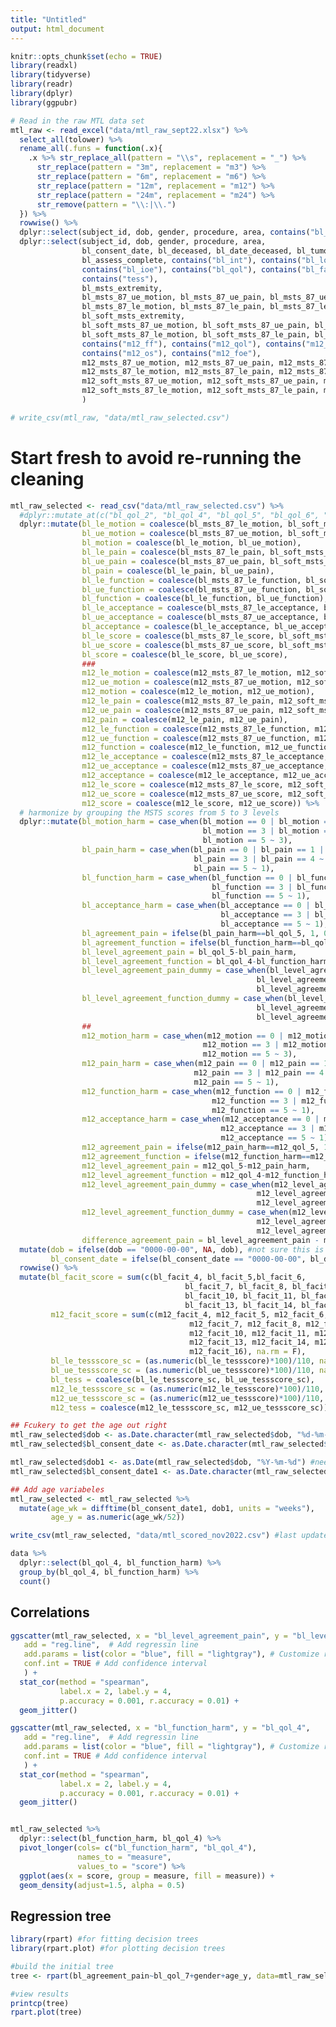 ```yaml
---
title: "Untitled"
output: html_document
---
```


```r
knitr::opts_chunk$set(echo = TRUE)
library(readxl)
library(tidyverse)
library(readr)
library(dplyr)
library(ggpubr)
```


```r
# Read in the raw MTL data set
mtl_raw <- read_excel("data/mtl_raw_sept22.xlsx") %>%
  select_all(tolower) %>%
  rename_all(.funs = function(.x){
    .x %>% str_replace_all(pattern = "\\s", replacement = "_") %>%
      str_replace(pattern = "3m", replacement = "m3") %>%
      str_replace(pattern = "6m", replacement = "m6") %>%
      str_replace(pattern = "12m", replacement = "m12") %>%
      str_replace(pattern = "24m", replacement = "m24") %>%
      str_remove(pattern = "\\:|\\.")
  }) %>%
  rowwise() %>% 
  dplyr::select(subject_id, dob, gender, procedure, area, contains("bl_"), contains("m12")) %>%
  dplyr::select(subject_id, dob, gender, procedure, area,
                bl_consent_date, bl_deceased, bl_date_deceased, bl_tumour_type, bl_prez_6, bl_date_assess,
                bl_assess_complete, contains("bl_int"), contains("bl_lot"),
                contains("bl_ioe"), contains("bl_qol"), contains("bl_facit"),
                contains("tess"),
                bl_msts_extremity, 
                bl_msts_87_ue_motion, bl_msts_87_ue_pain, bl_msts_87_ue_stability, bl_msts_87_ue_deformity, bl_msts_87_ue_strength, bl_msts_87_ue_function, bl_msts_87_ue_acceptance, bl_msts_87_ue_score,
                bl_msts_87_le_motion, bl_msts_87_le_pain, bl_msts_87_le_stability, bl_msts_87_le_deformity, bl_msts_87_le_strength, bl_msts_87_le_function, bl_msts_87_le_acceptance, bl_msts_87_le_score,
                bl_soft_msts_extremity,
                bl_soft_msts_87_ue_motion, bl_soft_msts_87_ue_pain, bl_soft_msts_87_ue_stability, bl_soft_msts_87_ue_deformity, bl_soft_msts_87_ue_strength, bl_soft_msts_87_ue_function, bl_soft_msts_87_ue_acceptance, bl_soft_msts_87_ue_score,
                bl_soft_msts_87_le_motion, bl_soft_msts_87_le_pain, bl_soft_msts_87_le_stability, bl_soft_msts_87_le_deformity, bl_soft_msts_87_le_strength, bl_soft_msts_87_le_function, bl_soft_msts_87_le_acceptance, bl_soft_msts_87_le_score,
                contains("m12_ff"), contains("m12_qol"), contains("m12_facit"),
                contains("m12_os"), contains("m12_foe"),
                m12_msts_87_ue_motion, m12_msts_87_ue_pain, m12_msts_87_ue_stability, m12_msts_87_ue_deformity, m12_msts_87_ue_strength, m12_msts_87_ue_function, m12_msts_87_ue_acceptance, m12_msts_87_ue_score,
                m12_msts_87_le_motion, m12_msts_87_le_pain, m12_msts_87_le_stability, m12_msts_87_le_deformity, m12_msts_87_le_strength, m12_msts_87_le_function, m12_msts_87_le_acceptance, m12_msts_87_le_score,
                m12_soft_msts_87_ue_motion, m12_soft_msts_87_ue_pain, m12_soft_msts_87_ue_stability, m12_soft_msts_87_ue_deformity, m12_soft_msts_87_ue_strength, m12_soft_msts_87_ue_function, m12_soft_msts_87_ue_acceptance, m12_soft_msts_87_ue_score,
                m12_soft_msts_87_le_motion, m12_soft_msts_87_le_pain, m12_soft_msts_87_le_stability, m12_soft_msts_87_le_deformity, m12_soft_msts_87_le_strength, m12_soft_msts_87_le_function, m12_soft_msts_87_le_acceptance, m12_soft_msts_87_le_score
                )

# write_csv(mtl_raw, "data/mtl_raw_selected.csv")
```

# Start fresh to avoid re-running the cleaning
```r
mtl_raw_selected <- read_csv("data/mtl_raw_selected.csv") %>%
  #dplyr::mutate_at(c("bl_qol_2", "bl_qol_4", "bl_qol_5", "bl_qol_6", "bl_qol_7"), as.numeric) %>%
  dplyr::mutate(bl_le_motion = coalesce(bl_msts_87_le_motion, bl_soft_msts_87_le_motion),
                bl_ue_motion = coalesce(bl_msts_87_ue_motion, bl_soft_msts_87_ue_motion),
                bl_motion = coalesce(bl_le_motion, bl_ue_motion),
                bl_le_pain = coalesce(bl_msts_87_le_pain, bl_soft_msts_87_le_pain),
                bl_ue_pain = coalesce(bl_msts_87_ue_pain, bl_soft_msts_87_ue_pain),
                bl_pain = coalesce(bl_le_pain, bl_ue_pain),
                bl_le_function = coalesce(bl_msts_87_le_function, bl_soft_msts_87_le_function),
                bl_ue_function = coalesce(bl_msts_87_ue_function, bl_soft_msts_87_ue_function),
                bl_function = coalesce(bl_le_function, bl_ue_function),
                bl_le_acceptance = coalesce(bl_msts_87_le_acceptance, bl_soft_msts_87_le_acceptance),
                bl_ue_acceptance = coalesce(bl_msts_87_ue_acceptance, bl_soft_msts_87_ue_acceptance),
                bl_acceptance = coalesce(bl_le_acceptance, bl_ue_acceptance),
                bl_le_score = coalesce(bl_msts_87_le_score, bl_soft_msts_87_le_score),
                bl_ue_score = coalesce(bl_msts_87_ue_score, bl_soft_msts_87_ue_score),
                bl_score = coalesce(bl_le_score, bl_ue_score),
                ###
                m12_le_motion = coalesce(m12_msts_87_le_motion, m12_soft_msts_87_le_motion),
                m12_ue_motion = coalesce(m12_msts_87_ue_motion, m12_soft_msts_87_ue_motion),
                m12_motion = coalesce(m12_le_motion, m12_ue_motion),
                m12_le_pain = coalesce(m12_msts_87_le_pain, m12_soft_msts_87_le_pain),
                m12_ue_pain = coalesce(m12_msts_87_ue_pain, m12_soft_msts_87_ue_pain),
                m12_pain = coalesce(m12_le_pain, m12_ue_pain),
                m12_le_function = coalesce(m12_msts_87_le_function, m12_soft_msts_87_le_function),
                m12_ue_function = coalesce(m12_msts_87_ue_function, m12_soft_msts_87_ue_function),
                m12_function = coalesce(m12_le_function, m12_ue_function),
                m12_le_acceptance = coalesce(m12_msts_87_le_acceptance, m12_soft_msts_87_le_acceptance),
                m12_ue_acceptance = coalesce(m12_msts_87_ue_acceptance, m12_soft_msts_87_ue_acceptance),
                m12_acceptance = coalesce(m12_le_acceptance, m12_ue_acceptance),
                m12_le_score = coalesce(m12_msts_87_le_score, m12_soft_msts_87_le_score),
                m12_ue_score = coalesce(m12_msts_87_ue_score, m12_soft_msts_87_ue_score),
                m12_score = coalesce(m12_le_score, m12_ue_score)) %>%
  # harmonize by grouping the MSTS scores from 5 to 3 levels
  dplyr::mutate(bl_motion_harm = case_when(bl_motion == 0 | bl_motion == 1 | bl_motion == 2 ~ 1,
                                           bl_motion == 3 | bl_motion == 4 ~ 2,
                                           bl_motion == 5 ~ 3),
                bl_pain_harm = case_when(bl_pain == 0 | bl_pain == 1 | bl_pain == 2 ~ 3,
                                         bl_pain == 3 | bl_pain == 4 ~ 2,
                                         bl_pain == 5 ~ 1),
                bl_function_harm = case_when(bl_function == 0 | bl_function == 1 | bl_function == 2 ~ 3,
                                             bl_function == 3 | bl_function == 4 ~ 2,
                                             bl_function == 5 ~ 1),
                bl_acceptance_harm = case_when(bl_acceptance == 0 | bl_acceptance == 1 | bl_acceptance == 2 ~ 3,
                                               bl_acceptance == 3 | bl_acceptance == 4 ~ 2,
                                               bl_acceptance == 5 ~ 1),
                bl_agreement_pain = ifelse(bl_pain_harm==bl_qol_5, 1, 0),
                bl_agreement_function = ifelse(bl_function_harm==bl_qol_4, 1, 0),
                bl_level_agreement_pain = bl_qol_5-bl_pain_harm, 
                bl_level_agreement_function = bl_qol_4-bl_function_harm,
                bl_level_agreement_pain_dummy = case_when(bl_level_agreement_pain == 0 ~ "neutral",
                                                       bl_level_agreement_pain < 0 ~ "MD higher",
                                                       bl_level_agreement_pain > 0 ~ "MD lower"),
                bl_level_agreement_function_dummy = case_when(bl_level_agreement_function == 0 ~ "neutral",
                                                       bl_level_agreement_function < 0 ~ "MD higher",
                                                       bl_level_agreement_function > 0 ~ "MD lower"),
                ##
                m12_motion_harm = case_when(m12_motion == 0 | m12_motion == 1 | m12_motion == 2 ~ 1,
                                           m12_motion == 3 | m12_motion == 4 ~ 2,
                                           m12_motion == 5 ~ 3),
                m12_pain_harm = case_when(m12_pain == 0 | m12_pain == 1 | m12_pain == 2 ~ 3,
                                         m12_pain == 3 | m12_pain == 4 ~ 2,
                                         m12_pain == 5 ~ 1),
                m12_function_harm = case_when(m12_function == 0 | m12_function == 1 | m12_function == 2 ~ 3,
                                             m12_function == 3 | m12_function == 4 ~ 2,
                                             m12_function == 5 ~ 1),
                m12_acceptance_harm = case_when(m12_acceptance == 0 | m12_acceptance == 1 | m12_acceptance == 2 ~ 3,
                                               m12_acceptance == 3 | m12_acceptance == 4 ~ 2,
                                               m12_acceptance == 5 ~ 1),
                m12_agreement_pain = ifelse(m12_pain_harm==m12_qol_5, 1, 0),
                m12_agreement_function = ifelse(m12_function_harm==m12_qol_4, 1, 0),
                m12_level_agreement_pain = m12_qol_5-m12_pain_harm, 
                m12_level_agreement_function = m12_qol_4-m12_function_harm,
                m12_level_agreement_pain_dummy = case_when(m12_level_agreement_pain == 0 ~ "neutral",
                                                       m12_level_agreement_pain < 0 ~ "MD higher",
                                                       m12_level_agreement_pain > 0 ~ "MD lower"),
                m12_level_agreement_function_dummy = case_when(m12_level_agreement_function == 0 ~ "neutral",
                                                       m12_level_agreement_function < 0 ~ "MD higher",
                                                       m12_level_agreement_function > 0 ~ "MD lower"),
                difference_agreement_pain = bl_level_agreement_pain - m12_level_agreement_pain) %>%
  mutate(dob = ifelse(dob == "0000-00-00", NA, dob), #not sure this is necessary
         bl_consent_date = ifelse(bl_consent_date == "0000-00-00", bl_date_assess, bl_consent_date)) %>%
  rowwise() %>%
  mutate(bl_facit_score = sum(c(bl_facit_4, bl_facit_5,bl_facit_6, 
                                       bl_facit_7, bl_facit_8, bl_facit_9, 
                                       bl_facit_10, bl_facit_11, bl_facit_12, 
                                       bl_facit_13, bl_facit_14, bl_facit_15, bl_facit_16), na.rm = F),
         m12_facit_score = sum(c(m12_facit_4, m12_facit_5, m12_facit_6, 
                                        m12_facit_7, m12_facit_8, m12_facit_9, 
                                        m12_facit_10, m12_facit_11, m12_facit_12, 
                                        m12_facit_13, m12_facit_14, m12_facit_15, 
                                        m12_facit_16), na.rm = F),
         bl_le_tessscore_sc = (as.numeric(bl_le_tessscore)*100)/110, na.rm = T,
         bl_ue_tessscore_sc = (as.numeric(bl_ue_tessscore)*100)/110, na.rm = T, 
         bl_tess = coalesce(bl_le_tessscore_sc, bl_ue_tessscore_sc),
         m12_le_tessscore_sc = (as.numeric(m12_le_tessscore)*100)/110, na.rm = T,
         m12_ue_tessscore_sc = (as.numeric(m12_ue_tessscore)*100)/110, na.rm = T,
         m12_tess = coalesce(m12_le_tessscore_sc, m12_ue_tessscore_sc))

## Fcukery to get the age out right
mtl_raw_selected$dob <- as.Date.character(mtl_raw_selected$dob, "%d-%m-%Y") ## YAY THIS WORKS
mtl_raw_selected$bl_consent_date <- as.Date.character(mtl_raw_selected$bl_consent_date, "%d-%m-%Y") ## YAY THIS WORKS

mtl_raw_selected$dob1 <- as.Date(mtl_raw_selected$dob, "%Y-%m-%d") #need to reverse the format...
mtl_raw_selected$bl_consent_date1 <- as.Date.character(mtl_raw_selected$bl_consent_date, "%Y-%m-%d")

## Add age variabeles
mtl_raw_selected <- mtl_raw_selected %>%
  mutate(age_wk = difftime(bl_consent_date1, dob1, units = "weeks"),
         age_y = as.numeric(age_wk/52))

write_csv(mtl_raw_selected, "data/mtl_scored_nov2022.csv") #last update nov 11, added age variable

data %>%
  dplyr::select(bl_qol_4, bl_function_harm) %>%
  group_by(bl_qol_4, bl_function_harm) %>%
  count()

```


## Correlations
```r

ggscatter(mtl_raw_selected, x = "bl_level_agreement_pain", y = "bl_level_agreement_function",
   add = "reg.line",  # Add regressin line
   add.params = list(color = "blue", fill = "lightgray"), # Customize reg. line
   conf.int = TRUE # Add confidence interval
   ) + 
  stat_cor(method = "spearman", 
           label.x = 2, label.y = 4,
           p.accuracy = 0.001, r.accuracy = 0.01) +
  geom_jitter()

ggscatter(mtl_raw_selected, x = "bl_function_harm", y = "bl_qol_4",
   add = "reg.line",  # Add regressin line
   add.params = list(color = "blue", fill = "lightgray"), # Customize reg. line
   conf.int = TRUE # Add confidence interval
   ) + 
  stat_cor(method = "spearman", 
           label.x = 2, label.y = 4,
           p.accuracy = 0.001, r.accuracy = 0.01) +
  geom_jitter()


mtl_raw_selected %>%
  dplyr::select(bl_function_harm, bl_qol_4) %>%
  pivot_longer(cols= c("bl_function_harm", "bl_qol_4"), 
               names_to = "measure",
               values_to = "score") %>%
  ggplot(aes(x = score, group = measure, fill = measure)) + 
  geom_density(adjust=1.5, alpha = 0.5)
```


## Regression tree
```r
library(rpart) #for fitting decision trees
library(rpart.plot) #for plotting decision trees

#build the initial tree
tree <- rpart(bl_agreement_pain~bl_qol_7+gender+age_y, data=mtl_raw_selected, method = "class", control=rpart.control(cp=.02))

#view results
printcp(tree)
rpart.plot(tree)



```


